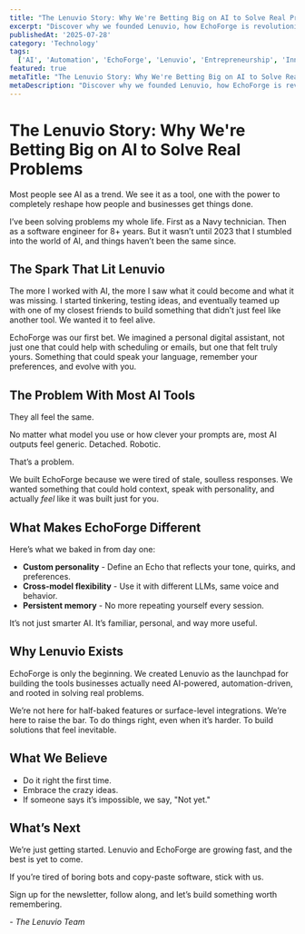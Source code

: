 ```yaml
---
title: "The Lenuvio Story: Why We're Betting Big on AI to Solve Real Problems"
excerpt: "Discover why we founded Lenuvio, how EchoForge is revolutionizing personalized AI interactions, and our mission to redefine what's possible with AI."
publishedAt: '2025-07-28'
category: 'Technology'
tags:
  ['AI', 'Automation', 'EchoForge', 'Lenuvio', 'Entrepreneurship', 'Innovation']
featured: true
metaTitle: "The Lenuvio Story: Why We're Betting Big on AI to Solve Real Problems - Lenuvio Blog"
metaDescription: "Discover why we founded Lenuvio, how EchoForge is revolutionizing personalized AI interactions, and our mission to redefine what's possible with AI."
---
```


# The Lenuvio Story: Why We're Betting Big on AI to Solve Real Problems

Most people see AI as a trend. We see it as a tool, one with the power to completely reshape how people and businesses get things done.

I’ve been solving problems my whole life. First as a Navy technician. Then as a software engineer for 8+ years. But it wasn’t until 2023 that I stumbled into the world of AI, and things haven’t been the same since.

## The Spark That Lit Lenuvio

The more I worked with AI, the more I saw what it could become and what it was missing. I started tinkering, testing ideas, and eventually teamed up with one of my closest friends to build something that didn’t just feel like another tool. We wanted it to feel alive.

EchoForge was our first bet. We imagined a personal digital assistant, not just one that could help with scheduling or emails, but one that felt truly yours. Something that could speak your language, remember your preferences, and evolve with you.

## The Problem With Most AI Tools

They all feel the same.

No matter what model you use or how clever your prompts are, most AI outputs feel generic. Detached. Robotic.

That’s a problem.

We built EchoForge because we were tired of stale, soulless responses. We wanted something that could hold context, speak with personality, and actually _feel_ like it was built just for you.

## What Makes EchoForge Different

Here’s what we baked in from day one:

- **Custom personality** - Define an Echo that reflects your tone, quirks, and preferences.
- **Cross-model flexibility** - Use it with different LLMs, same voice and behavior.
- **Persistent memory** - No more repeating yourself every session.

It’s not just smarter AI. It’s familiar, personal, and way more useful.

## Why Lenuvio Exists

EchoForge is only the beginning. We created Lenuvio as the launchpad for building the tools businesses actually need AI-powered, automation-driven, and rooted in solving real problems.

We’re not here for half-baked features or surface-level integrations. We’re here to raise the bar. To do things right, even when it’s harder. To build solutions that feel inevitable.

## What We Believe

- Do it right the first time.
- Embrace the crazy ideas.
- If someone says it’s impossible, we say, "Not yet."

## What’s Next

We’re just getting started. Lenuvio and EchoForge are growing fast, and the best is yet to come.

If you’re tired of boring bots and copy-paste software, stick with us.

Sign up for the newsletter, follow along, and let’s build something worth remembering.

_- The Lenuvio Team_

